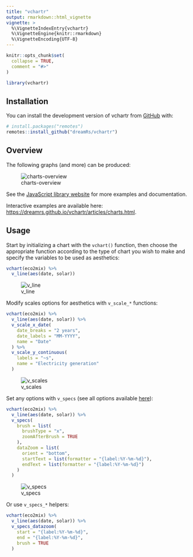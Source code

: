 ---
title: "vchartr"
output: rmarkdown::html_vignette
vignette: >
  %\VignetteIndexEntry{vchartr}
  %\VignetteEngine{knitr::rmarkdown}
  %\VignetteEncoding{UTF-8}
---

```{r, include = FALSE}
knitr::opts_chunk$set(
  collapse = TRUE,
  comment = "#>"
)
```

```{r setup}
library(vchartr)
```



## Installation

You can install the development version of vchartr from [GitHub](https://github.com/dreamRs/vchartr) with:

```r
# install.packages("remotes")
remotes::install_github("dreamRs/vchartr")
```


## Overview

The following graphs (and more) can be produced:

![charts-overview](figures/vchart-types.png)

See the [JavaScript library website](https://www.visactor.io/vchart) for more examples and documentation.

Interactive examples are available here: [https://dreamrs.github.io/vchartr/articles/charts.html](https://dreamrs.github.io/vchartr/articles/charts.html).


## Usage

Start by initializing a chart with the `vchart()` function, then choose the appropriate function according to the type of chart you wish to make and specify the variables to be used as aesthetics:

```r
vchart(eco2mix) %>% 
  v_line(aes(date, solar))
```

![v_line](figures/v_line.png)

Modify scales options for aesthetics with `v_scale_*` functions:

```r
vchart(eco2mix) %>% 
  v_line(aes(date, solar)) %>% 
  v_scale_x_date(
    date_breaks = "2 years",
    date_labels = "MM-YYYY",
    name = "Date"
  ) %>% 
  v_scale_y_continuous(
    labels = "~s", 
    name = "Electricity generation"
  )
```

![v_scales](figures/v_scales.png)

Set any options with `v_specs` (see all options available [here](https://www.visactor.io/vchart/option/lineChart)):

```r
vchart(eco2mix) %>% 
  v_line(aes(date, solar)) %>% 
  v_specs(
    brush = list(
      brushType = "x",
      zoomAfterBrush = TRUE
    ),
    dataZoom = list(
      orient = "bottom",
      startText = list(formatter = "{label:%Y-%m-%d}"),
      endText = list(formatter = "{label:%Y-%m-%d}")
    )
  )
```

![v_specs](figures/v_specs.png)

Or use `v_specs_*` helpers:

```r
vchart(eco2mix) %>% 
  v_line(aes(date, solar)) %>% 
  v_specs_datazoom(
    start = "{label:%Y-%m-%d}",
    end = "{label:%Y-%m-%d}",
    brush = TRUE
  )
```
